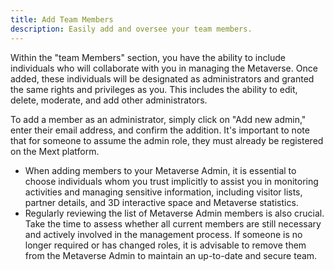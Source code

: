 ```yaml
---
title: Add Team Members
description: Easily add and oversee your team members.
---
```


Within the "team Members" section, you have the ability to include individuals who will collaborate with you in managing the Metaverse. Once added, these individuals will be designated as administrators and granted the same rights and privileges as you. This includes the ability to edit, delete, moderate, and add other administrators.

To add a member as an administrator, simply click on "Add new admin," enter their email address, and confirm the addition. It's important to note that for someone to assume the admin role, they must already be registered on the Mext platform.

* When adding members to your Metaverse Admin, it is essential to choose individuals whom you trust implicitly to assist you in monitoring activities and managing sensitive information, including visitor lists, partner details, and 3D interactive space and Metaverse statistics.
* Regularly reviewing the list of Metaverse Admin members is also crucial. Take the time to assess whether all current members are still necessary and actively involved in the management process. If someone is no longer required or has changed roles, it is advisable to remove them from the Metaverse Admin to maintain an up-to-date and secure team.
